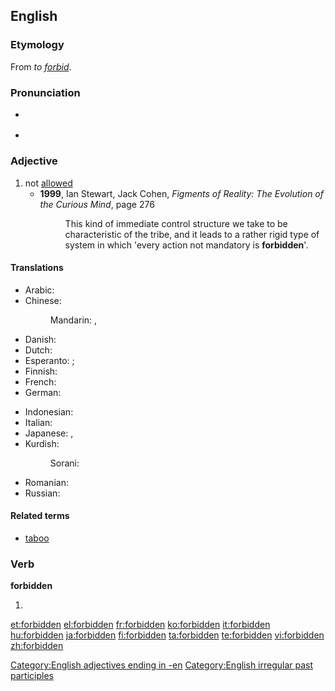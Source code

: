 ==English==
{{wikipedia}}

===Etymology===
From ''to [[forbid]]''.

===Pronunciation===
* {{IPA|/fɝˈbɪdən/}}
*: {{rhymes|ɪdən}}
* {{audio|En-us-forbidden.ogg|Audio, US}}

===Adjective===
{{en-adj}}

# not [[allowed]]
#* '''1999''', Ian Stewart, Jack Cohen, ''Figments of Reality: The Evolution of the Curious Mind'', page 276
#*: This kind of immediate control structure we take to be characteristic of the tribe, and it leads to a rather rigid type of system in which 'every action not mandatory is '''forbidden''''.

====Translations====
{{trans-top|not allowed}}
* Arabic: {{t|ar|ممنوع|tr=mamnuu`|sc=Arab}}
* Chinese:
*: Mandarin: {{t|cmn|被禁止|tr=bèi jìnzhǐ|sc=Hani|xs=Mandarin}},  {{t-|cmn|禁止|tr=jìnzhǐ|sc=Hani|xs=Mandarin}}
* Danish: {{t|da|forbudt}}
* Dutch: {{t-|nl|verboden}}
* Esperanto: {{t-|eo|malpermesa|xs=Esperanto}}; {{t-|eo|malpermesita|xs=Esperanto}}
* Finnish: {{t+|fi|kielletty}}
* French: {{t+|fr|interdit}}
* German: {{t+|de|verboten}}
{{trans-mid}}
* Indonesian: {{t-|id|dilarang|xs=Indonesian}}
* Italian: {{t+|it|vietato}}
* Japanese: {{t|ja|禁じられた|tr=kinjirareta|sc=Jpan}},  {{t|ja|禁止の|tr=kinshi-no|sc=Jpan}}
* Kurdish:
*: Sorani: {{t|ku|قه‌ده‌غه‌|tr=qadagha|sc=ku-Arab}}
* Romanian: {{t-|ro|interzis}}
* Russian: {{t|ru|запрещённый|tr=zapreščónnyj|sc=Cyrl}}
{{trans-bottom}}

====Related terms====
* [[taboo]]

===Verb===
'''forbidden'''

# {{past participle of|[[forbid]]}}

[[Category:English adjectives ending in -en]]
[[Category:English irregular past participles]]

[[et:forbidden]]
[[el:forbidden]]
[[fr:forbidden]]
[[ko:forbidden]]
[[it:forbidden]]
[[hu:forbidden]]
[[ja:forbidden]]
[[fi:forbidden]]
[[ta:forbidden]]
[[te:forbidden]]
[[vi:forbidden]]
[[zh:forbidden]]